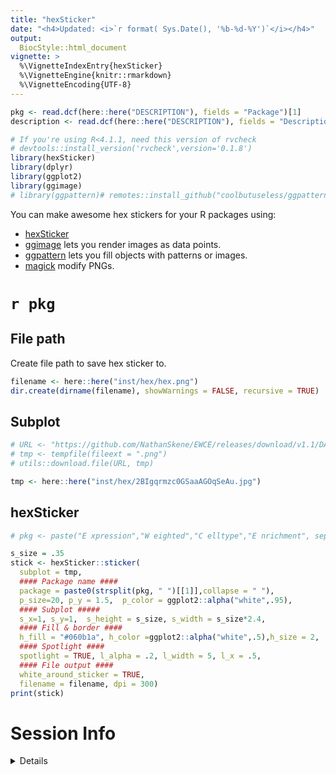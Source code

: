 ```yaml
---
title: "hexSticker"
date: "<h4>Updated: <i>`r format( Sys.Date(), '%b-%d-%Y')`</i></h4>"
output:
  BiocStyle::html_document
vignette: >
  %\VignetteIndexEntry{hexSticker}
  %\VignetteEngine{knitr::rmarkdown}
  %\VignetteEncoding{UTF-8}
---
```


```r
pkg <- read.dcf(here::here("DESCRIPTION"), fields = "Package")[1]
description <- read.dcf(here::here("DESCRIPTION"), fields = "Description")[1]

# If you're using R<4.1.1, need this version of rvcheck
# devtools::install_version('rvcheck',version='0.1.8') 
library(hexSticker)
library(dplyr)
library(ggplot2)
library(ggimage)
# library(ggpattern)# remotes::install_github("coolbutuseless/ggpattern")
```

You can make awesome hex stickers for your R packages using:

- [hexSticker](https://github.com/GuangchuangYu/hexSticker)  
- [ggimage](https://github.com/GuangchuangYu/ggimage) 
lets you render images as data points.  
- [ggpattern](https://coolbutuseless.github.io/package/ggpattern/)
lets you fill objects with patterns or images.
- [magick](https://cran.r-project.org/web/packages/magick/vignettes/intro.html) 
modify PNGs.

# `r pkg`

## File path

Create file path to save hex sticker to.

```r
filename <- here::here("inst/hex/hex.png")
dir.create(dirname(filename), showWarnings = FALSE, recursive = TRUE)
```

## Subplot

```r
# URL <- "https://github.com/NathanSkene/EWCE/releases/download/v1.1/DALL.E.2023-03-10.01.14.58.-.cell.type.specific.gene.enrichment.png"
# tmp <- tempfile(fileext = ".png")
# utils::download.file(URL, tmp)

tmp <- here::here("inst/hex/2BIgqrmzc0GSaaAGOqSeAu.jpg")
```



## hexSticker 

```r
# pkg <- paste("E xpression","W eighted","C elltype","E nrichment", sep = "<br>")

s_size = .35
stick <- hexSticker::sticker( 
  subplot = tmp,
  #### Package name ####
  package = paste0(strsplit(pkg, " ")[[1]],collapse = " "),
  p_size=20, p_y = 1.5,  p_color = ggplot2::alpha("white",.95),
  #### Subplot #####
  s_x=1, s_y=1,  s_height = s_size, s_width = s_size*2.4,
  #### Fill & border ####
  h_fill = "#060b1a", h_color =ggplot2::alpha("white",.5),h_size = 2,
  #### Spotlight ####
  spotlight = TRUE, l_alpha = .2, l_width = 5, l_x = .5,
  #### File output ####
  white_around_sticker = TRUE,
  filename = filename, dpi = 300)
print(stick)
```

# Session Info 

<details> 

```r
utils::sessionInfo()
```

</details>  
